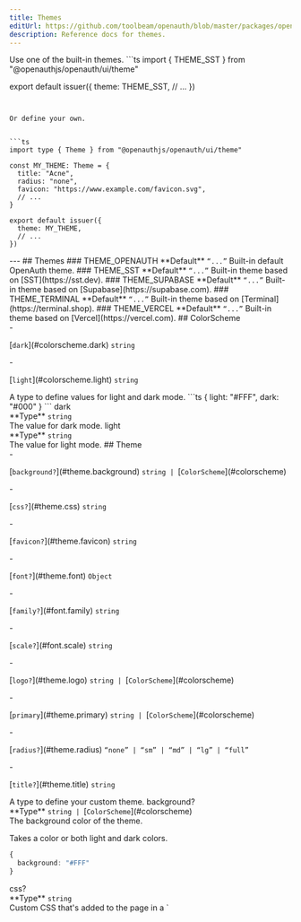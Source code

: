 ```yaml
---
title: Themes
editUrl: https://github.com/toolbeam/openauth/blob/master/packages/openauth/src/ui/theme.ts
description: Reference docs for themes.
---
```



<div class="tsdoc">
<Section type="about">
Use one of the built-in themes.
```ts
import { THEME_SST } from "@openauthjs/openauth/ui/theme"

export default issuer({
  theme: THEME_SST,
  // ...
})
```


Or define your own.


```ts
import type { Theme } from "@openauthjs/openauth/ui/theme"

const MY_THEME: Theme = {
  title: "Acne",
  radius: "none",
  favicon: "https://www.example.com/favicon.svg",
  // ...
}

export default issuer({
  theme: MY_THEME,
  // ...
})
```
</Section>
---
## Themes
### THEME_OPENAUTH
<Segment>

<InlineSection>
**Default** <code class="symbol">&ldquo;</code><code class="primitive">...</code><code class="symbol">&rdquo;</code>
</InlineSection>
Built-in default OpenAuth theme.
</Segment>
### THEME_SST
<Segment>

<InlineSection>
**Default** <code class="symbol">&ldquo;</code><code class="primitive">...</code><code class="symbol">&rdquo;</code>
</InlineSection>
Built-in theme based on [SST](https://sst.dev).
</Segment>
### THEME_SUPABASE
<Segment>

<InlineSection>
**Default** <code class="symbol">&ldquo;</code><code class="primitive">...</code><code class="symbol">&rdquo;</code>
</InlineSection>
Built-in theme based on [Supabase](https://supabase.com).
</Segment>
### THEME_TERMINAL
<Segment>

<InlineSection>
**Default** <code class="symbol">&ldquo;</code><code class="primitive">...</code><code class="symbol">&rdquo;</code>
</InlineSection>
Built-in theme based on [Terminal](https://terminal.shop).
</Segment>
### THEME_VERCEL
<Segment>

<InlineSection>
**Default** <code class="symbol">&ldquo;</code><code class="primitive">...</code><code class="symbol">&rdquo;</code>
</InlineSection>
Built-in theme based on [Vercel](https://vercel.com).
</Segment>
## ColorScheme
<Segment>
<Section type="parameters">
- <p>[<code class="key">dark</code>](#colorscheme.dark) <code class="primitive">string</code></p>
- <p>[<code class="key">light</code>](#colorscheme.light) <code class="primitive">string</code></p>
</Section>
A type to define values for light and dark mode.
```ts
{
  light: "#FFF",
  dark: "#000"
}
```
</Segment>
<NestedTitle id="colorscheme.dark" Tag="h4" parent="ColorScheme.">dark</NestedTitle>
<Segment>
<Section type="parameters">
<InlineSection>
**Type** <code class="primitive">string</code>
</InlineSection>
</Section>
The value for dark mode.
</Segment>
<NestedTitle id="colorscheme.light" Tag="h4" parent="ColorScheme.">light</NestedTitle>
<Segment>
<Section type="parameters">
<InlineSection>
**Type** <code class="primitive">string</code>
</InlineSection>
</Section>
The value for light mode.
</Segment>
## Theme
<Segment>
<Section type="parameters">
- <p>[<code class="key">background?</code>](#theme.background) <code class="primitive">string</code><code class="symbol"> | </code>[<code class="type">ColorScheme</code>](#colorscheme)</p>
- <p>[<code class="key">css?</code>](#theme.css) <code class="primitive">string</code></p>
- <p>[<code class="key">favicon?</code>](#theme.favicon) <code class="primitive">string</code></p>
- <p>[<code class="key">font?</code>](#theme.font) <code class="primitive">Object</code></p>
  - <p>[<code class="key">family?</code>](#font.family) <code class="primitive">string</code></p>
  - <p>[<code class="key">scale?</code>](#font.scale) <code class="primitive">string</code></p>
- <p>[<code class="key">logo?</code>](#theme.logo) <code class="primitive">string</code><code class="symbol"> | </code>[<code class="type">ColorScheme</code>](#colorscheme)</p>
- <p>[<code class="key">primary</code>](#theme.primary) <code class="primitive">string</code><code class="symbol"> | </code>[<code class="type">ColorScheme</code>](#colorscheme)</p>
- <p>[<code class="key">radius?</code>](#theme.radius) <code class="symbol">&ldquo;</code><code class="primitive">none</code><code class="symbol">&rdquo;</code><code class="symbol"> | </code><code class="symbol">&ldquo;</code><code class="primitive">sm</code><code class="symbol">&rdquo;</code><code class="symbol"> | </code><code class="symbol">&ldquo;</code><code class="primitive">md</code><code class="symbol">&rdquo;</code><code class="symbol"> | </code><code class="symbol">&ldquo;</code><code class="primitive">lg</code><code class="symbol">&rdquo;</code><code class="symbol"> | </code><code class="symbol">&ldquo;</code><code class="primitive">full</code><code class="symbol">&rdquo;</code></p>
- <p>[<code class="key">title?</code>](#theme.title) <code class="primitive">string</code></p>
</Section>
A type to define your custom theme.
</Segment>
<NestedTitle id="theme.background" Tag="h4" parent="Theme.">background?</NestedTitle>
<Segment>
<Section type="parameters">
<InlineSection>
**Type** <code class="primitive">string</code><code class="symbol"> | </code>[<code class="type">ColorScheme</code>](#colorscheme)
</InlineSection>
</Section>
The background color of the theme.

Takes a color or both light and dark colors.
```ts
{
  background: "#FFF"
}
```
</Segment>
<NestedTitle id="theme.css" Tag="h4" parent="Theme.">css?</NestedTitle>
<Segment>
<Section type="parameters">
<InlineSection>
**Type** <code class="primitive">string</code>
</InlineSection>
</Section>
Custom CSS that's added to the page in a `<style>` tag.

This can be used to import custom fonts.
```ts
{
  css: `@import url('https://fonts.googleapis.com/css2?family=Rubik:wght@100;200;300;400;500;600;700;800;900&display=swap');`
}
```
</Segment>
<NestedTitle id="theme.favicon" Tag="h4" parent="Theme.">favicon?</NestedTitle>
<Segment>
<Section type="parameters">
<InlineSection>
**Type** <code class="primitive">string</code>
</InlineSection>
</Section>
A URL to the favicon of your app.
```ts
{
  favicon: "https://www.example.com/favicon.svg"
}
```
</Segment>
<NestedTitle id="theme.font" Tag="h4" parent="Theme.">font?</NestedTitle>
<Segment>
<Section type="parameters">
<InlineSection>
**Type** <code class="primitive">Object</code>
</InlineSection>
</Section>
The font family and scale of the theme.
</Segment>
<NestedTitle id="font.family" Tag="h5" parent="Theme.font.">family?</NestedTitle>
<Segment>
<Section type="parameters">
<InlineSection>
**Type** <code class="primitive">string</code>
</InlineSection>
</Section>
The font family of the theme.
```ts
{
  font: {
    family: "Geist Mono, monospace"
  }
}
```
</Segment>
<NestedTitle id="font.scale" Tag="h5" parent="Theme.font.">scale?</NestedTitle>
<Segment>
<Section type="parameters">
<InlineSection>
**Type** <code class="primitive">string</code>
</InlineSection>
</Section>

<InlineSection>
**Default** "1"
</InlineSection>
The font scale of the theme. Can be used to increase or decrease the font sizes across
the UI.
```ts
{
  font: {
    scale: "1.25"
  }
}
```
</Segment>
<NestedTitle id="theme.logo" Tag="h4" parent="Theme.">logo?</NestedTitle>
<Segment>
<Section type="parameters">
<InlineSection>
**Type** <code class="primitive">string</code><code class="symbol"> | </code>[<code class="type">ColorScheme</code>](#colorscheme)
</InlineSection>
</Section>
A URL to the logo of your app.

Takes a single image or both light and dark mode versions.
```ts
{
  logo: "https://www.example.com/logo.svg"
}
```
</Segment>
<NestedTitle id="theme.primary" Tag="h4" parent="Theme.">primary</NestedTitle>
<Segment>
<Section type="parameters">
<InlineSection>
**Type** <code class="primitive">string</code><code class="symbol"> | </code>[<code class="type">ColorScheme</code>](#colorscheme)
</InlineSection>
</Section>
The primary color of the theme.

Takes a color or both light and dark colors.
```ts
{
  primary: "#FF5E00"
}
```
</Segment>
<NestedTitle id="theme.radius" Tag="h4" parent="Theme.">radius?</NestedTitle>
<Segment>
<Section type="parameters">
<InlineSection>
**Type** <code class="symbol">&ldquo;</code><code class="primitive">none</code><code class="symbol">&rdquo;</code><code class="symbol"> | </code><code class="symbol">&ldquo;</code><code class="primitive">sm</code><code class="symbol">&rdquo;</code><code class="symbol"> | </code><code class="symbol">&ldquo;</code><code class="primitive">md</code><code class="symbol">&rdquo;</code><code class="symbol"> | </code><code class="symbol">&ldquo;</code><code class="primitive">lg</code><code class="symbol">&rdquo;</code><code class="symbol"> | </code><code class="symbol">&ldquo;</code><code class="primitive">full</code><code class="symbol">&rdquo;</code>
</InlineSection>
</Section>
The border radius of the UI elements.
```ts
{
  radius: "none"
}
```
</Segment>
<NestedTitle id="theme.title" Tag="h4" parent="Theme.">title?</NestedTitle>
<Segment>
<Section type="parameters">
<InlineSection>
**Type** <code class="primitive">string</code>
</InlineSection>
</Section>
The name of your app. Also used as the title of the page.
```ts
{
  title: "Acne"
}
```
</Segment>
</div>